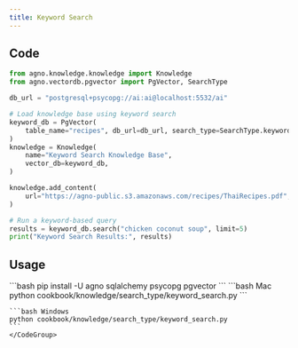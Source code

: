 ```yaml
---
title: Keyword Search
---
```


## Code

```python keyword_search.py
from agno.knowledge.knowledge import Knowledge
from agno.vectordb.pgvector import PgVector, SearchType

db_url = "postgresql+psycopg://ai:ai@localhost:5532/ai"

# Load knowledge base using keyword search
keyword_db = PgVector(
    table_name="recipes", db_url=db_url, search_type=SearchType.keyword
)
knowledge = Knowledge(
    name="Keyword Search Knowledge Base",
    vector_db=keyword_db,
)

knowledge.add_content(
    url="https://agno-public.s3.amazonaws.com/recipes/ThaiRecipes.pdf",
)

# Run a keyword-based query
results = keyword_db.search("chicken coconut soup", limit=5)
print("Keyword Search Results:", results)
```

## Usage

<Steps>
  <Step title="Install libraries">
    ```bash
    pip install -U agno sqlalchemy psycopg pgvector
    ```
  </Step>

  <Snippet file="run-pgvector-step.mdx" />

  <Step title="Run the example">
    <CodeGroup>
    ```bash Mac
    python cookbook/knowledge/search_type/keyword_search.py
    ```

    ```bash Windows
    python cookbook/knowledge/search_type/keyword_search.py
    ```
    </CodeGroup>
  </Step>
</Steps>